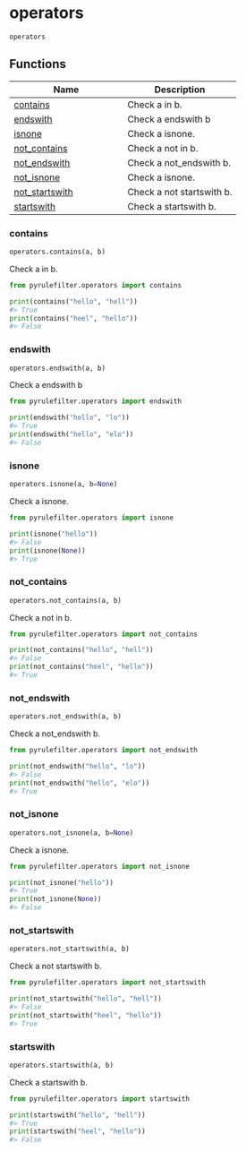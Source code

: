 # operators { #pyrulefilter.operators }

`operators`



## Functions

| Name | Description |
| --- | --- |
| [contains](#pyrulefilter.operators.contains) | Check a in b. |
| [endswith](#pyrulefilter.operators.endswith) | Check a endswith b |
| [isnone](#pyrulefilter.operators.isnone) | Check a isnone. |
| [not_contains](#pyrulefilter.operators.not_contains) | Check a not in b. |
| [not_endswith](#pyrulefilter.operators.not_endswith) | Check a not_endswith b. |
| [not_isnone](#pyrulefilter.operators.not_isnone) | Check a isnone. |
| [not_startswith](#pyrulefilter.operators.not_startswith) | Check a not startswith b. |
| [startswith](#pyrulefilter.operators.startswith) | Check a startswith b. |

### contains { #pyrulefilter.operators.contains }

```python
operators.contains(a, b)
```

Check a in b.

```py
from pyrulefilter.operators import contains

print(contains("hello", "hell"))  
#> True
print(contains("heel", "hello"))  
#> False
```

### endswith { #pyrulefilter.operators.endswith }

```python
operators.endswith(a, b)
```

Check a endswith b

```py
from pyrulefilter.operators import endswith

print(endswith("hello", "lo"))
#> True
print(endswith("hello", "elo"))
#> False
```

### isnone { #pyrulefilter.operators.isnone }

```python
operators.isnone(a, b=None)
```

Check a isnone.

```py
from pyrulefilter.operators import isnone

print(isnone("hello"))
#> False
print(isnone(None))
#> True
```

### not_contains { #pyrulefilter.operators.not_contains }

```python
operators.not_contains(a, b)
```

Check a not in b.

```py
from pyrulefilter.operators import not_contains

print(not_contains("hello", "hell"))
#> False
print(not_contains("heel", "hello"))
#> True
```

### not_endswith { #pyrulefilter.operators.not_endswith }

```python
operators.not_endswith(a, b)
```

Check a not_endswith b.

```py
from pyrulefilter.operators import not_endswith

print(not_endswith("hello", "lo"))
#> False
print(not_endswith("hello", "elo"))
#> True
```

### not_isnone { #pyrulefilter.operators.not_isnone }

```python
operators.not_isnone(a, b=None)
```

Check a isnone.

```py
from pyrulefilter.operators import not_isnone

print(not_isnone("hello"))
#> True
print(not_isnone(None))
#> False
```

### not_startswith { #pyrulefilter.operators.not_startswith }

```python
operators.not_startswith(a, b)
```

Check a not startswith b.

```py
from pyrulefilter.operators import not_startswith

print(not_startswith("hello", "hell"))
#> False
print(not_startswith("heel", "hello"))
#> True
```

### startswith { #pyrulefilter.operators.startswith }

```python
operators.startswith(a, b)
```

Check a startswith b.

```py
from pyrulefilter.operators import startswith

print(startswith("hello", "hell"))
#> True
print(startswith("heel", "hello"))
#> False
```